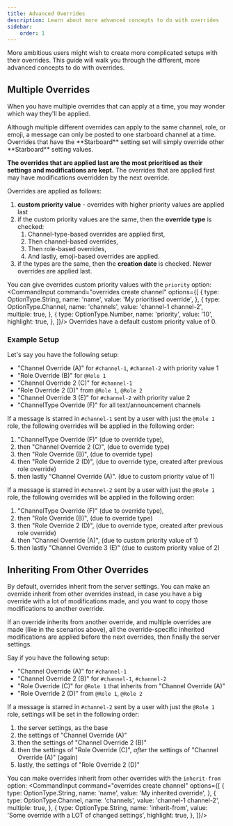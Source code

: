 ```yaml
---
title: Advanced Overrides
description: Learn about more advanced concepts to do with overrides
sidebar:
    order: 1
---
```



More ambitious users might wish to create more complicated setups with their overrides.
This guide will walk you through the different, more advanced concepts to do with overrides.

## Multiple Overrides
When you have multiple overrides that can apply at a time, you may wonder which way they'll be applied.
<Aside>
    Although multiple different overrides can apply to the same channel, role, or emoji, a message can only be posted to one starboard channel at a time.
    Overrides that have the **Starboard** setting set will simply override other **Starboard** setting values.
</Aside>

**The overrides that are applied last are the most prioritised as their settings and modifications are kept.** The overrides that are applied first may have modifications overridden by the next override.

Overrides are applied as follows:
1. **custom priority value** - overrides with higher priority values are applied last
2. if the custom priority values are the same, then the **override type** is checked:
    1. Channel-type-based overrides are applied first,
    2. Then channel-based overrides,
    3. Then role-based overrides,
    4. And lastly, emoji-based overrides are applied.
3. if the types are the same, then the **creation date** is checked. Newer overrides are applied last.

You can give overrides custom priority values with the `priority` option:
<CommandInput command="overrides create channel" options={[
    {
        type: OptionType.String,
        name: 'name',
        value: 'My prioritised override',
    },
    {
        type: OptionType.Channel,
        name: 'channels',
        value: 'channel-1 channel-2',
        multiple: true,
    },
    {
        type: OptionType.Number,
        name: 'priority',
        value: '10',
        highlight: true,
    },
]}/>
Overrides have a default custom priority value of 0.

### Example Setup
Let's say you have the following setup:
- "Channel Override (A)" for `#channel-1`, `#channel-2` with priority value 1
- "Role Override (B)" for `@Role 1`
- "Channel Override 2 (C)" for `#channel-1`
- "Role Override 2 (D)" from `@Role 1`, `@Role 2`
- "Channel Override 3 (E)" for `#channel-2` with priority value 2
- "ChannelType Override (F)" for all text/announcement channels

If a message is starred in `#channel-1` sent by a user with just the `@Role 1` role, the following overrides will be applied in the following order:
1. "ChannelType Override (F)" (due to override type),
1. then "Channel Override 2 (C)", (due to override type)
1. then "Role Override (B)", (due to override type)
1. then "Role Override 2 (D)", (due to override type, created after previous role override)
1. then lastly "Channel Override (A)". (due to custom priority value of 1)

If a message is starred in `#channel-2` sent by a user with just the `@Role 1` role, the following overrides will be applied in the following order:
1. "ChannelType Override (F)" (due to override type),
1. then "Role Override (B)", (due to override type)
1. then "Role Override 2 (D)", (due to override type, created after previous role override)
1. then "Channel Override (A)", (due to custom priority value of 1)
1. then lastly "Channel Override 3 (E)" (due to custom priority value of 2)


## Inheriting From Other Overrides
By default, overrides inherit from the server settings. You can make an override inherit from other overrides instead, in case you have a big override with a lot of modifications made, and you want to copy those modifications to another override.

If an override inherits from another override, and multiple overrides are made (like in the scenarios above), all the override-specific inherited modifications are applied before the next overrides, then finally the server settings.

Say if you have the following setup:
- "Channel Override (A)" for `#channel-1`
- "Channel Override 2 (B)" for `#channel-1`, `#channel-2`
- "Role Override (C)" for `@Role 1` that inherits from "Channel Override (A)"
- "Role Override 2 (D)" from `@Role 1`, `@Role 2`

If a message is starred in `#channel-2` sent by a user with just the `@Role 1` role, settings will be set in the following order:
1. the server settings, as the base
1. the settings of "Channel Override (A)"
1. then the settings of "Channel Override 2 (B)"
1. then the settings of "Role Override (C)", *after* the settings of "Channel Override (A)" (again)
1. lastly, the settings of "Role Override 2 (D)"

You can make overrides inherit from other overrides with the `inherit-from` option:
<CommandInput command="overrides create channel" options={[
    {
        type: OptionType.String,
        name: 'name',
        value: 'My inherited override',
    },
    {
        type: OptionType.Channel,
        name: 'channels',
        value: 'channel-1 channel-2',
        multiple: true,
    },
    {
        type: OptionType.String,
        name: 'inherit-from',
        value: 'Some override with a LOT of changed settings',
        highlight: true,
    },
]}/>